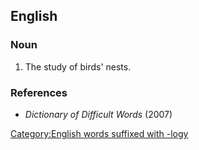 ==English==

===Noun===
{{en-noun|-}}

# The study of birds' nests.

===References===
* ''Dictionary of Difficult Words'' (2007)

[[Category:English words suffixed with -logy]]
